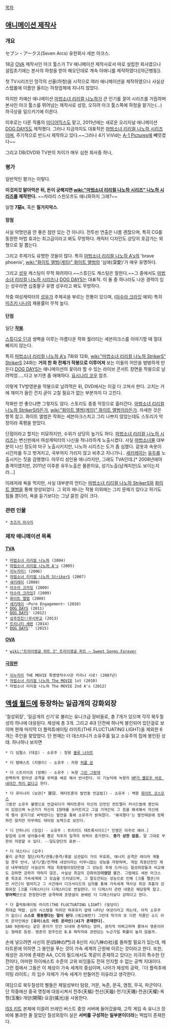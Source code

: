 [[목차]]

== [[애니메이션 제작사]] ==
=== 개요 ===
セブン・アークス(Seven Arcs)
유한회사 세븐 아크스.

18금 [[OVA]] 제작사인 아크 툴스가 TV 애니메이션 제작사로서 따로 설립한 회사였으나 설립초기에는 본사의 하청을 받아 해오던데로 계속 야애니를 제작하였다([야근병동]).

첫 TV시리즈인 망각의 선율(하청)을 시작으로 여러 애니메이션을 제작하였으나 사실상 스텝롤에 이름만 올리는 하청업체에 지나지 않았다.

하지만 저예산 애니메이션 [[마법소녀 리리컬 나노하]]가 큰 인기를 끌어 시리즈를 거듭하며 본사인 아크 툴스를 뛰어넘는 제작사로 성장, 오히려 아크 툴스쪽에 하청을 맡기는(…) 하극상을 일으키기에 이른다.

이후로는 다른 작품의 [[미디어믹스]]도 맡고, 2011년에는 새로운 오리지널 애니메이션 [[DOG DAYS]]도 제작했다. 그러나 지금까지도 대표작은 [[마법소녀 리리컬 나노하 시리즈]]이며, 주기적으로 반드시 제작하고 있다.~~그러나 4기 ViVid는 [[A-1 Pictures]]에 빼앗겼다~~ 

그리고 DB/DVD와 TV판의 차이가 매우 심한 회사중 하나,
=== 평가 ===
일반적인 평가는 이렇다.

'''이것저것 말아먹은 뒤, 돈이 궁해지면 [[wiki:"마법소녀 리리컬 나노하 시리즈" 나노하 시리즈]]를 제작한다.''' ~~차라리 스핀오프도 애니화하지 그래?~~

일명 '''7惡s''', 혹은 '''칠거지악스'''.

==== 장점 ====
사실 악명만큼 안 좋은 점만 있는 건 아니다. 전투씬 연출은 나름 괜찮으며, 특히 CG를 동원한 마법 효과는 최고급이라고 봐도 무방하다. 캐릭터 디자인도 상당히 호감가는 외형으로 잘 뽑는다.

그리고 주제가도 유명한 것들이 많다. 특히 [[마법소녀 리리컬 나노하 A's]]의 'brave phoenix', [[wiki:"화이트 앨범(게임)" 화이트 앨범]]의 '심애(深愛)'가 매우 유명하다.

그리고 [[성우]] 캐스팅이 무척 화려하다.~~스튜딘도 캐스팅은 잘한다.~~그 중에서도 [[마법소녀 리리컬 나노하 시리즈]]나 [[DOG DAYS]]는 대표적. 이 둘 중 하나라도 나온 경력이 있는 성우라면 십중팔구 유명 성우라고 봐도 무방하다.

작중 여성캐릭터의 [[성우]]가 주제곡을 부르는 전통이 있으며, ([[아수라 크라잉]] 예외) 특히 [[미즈키 나나]]의 채용률이 무척 높다.

==== 단점 ====
일단 '''[[작붕]]'''.

[[스튜디오 딘]]과 쌍벽을 이루는 아름다운 작화 퀄리티는 세븐아크스를 이야기할 때 절대 빠지지 않는다.

특히 [[마법소녀 리리컬 나노하 A's]] 7화와 12화, [[wiki:"마법소녀 리리컬 나노하 StrikerS" StrikerS]] 24화는 '''거의 한 화 전체가 작붕으로 이루어져''' 보는 이들의 어안을 벙벙하게 만든다.[[DOG DAYS]]는 애니메이션의 꽃이라 할 수 있는 라이브 콘서트 장면을 작붕으로 날려먹었.....다고 보기엔 좀 애매하다. [[요시나리 코우]] 참조.

이렇게 TV방영분을 작붕으로 날려먹은 뒤, DVD에서는 이걸 다 고쳐서 판다. 고치는 거에 재미가 들린 건지 굳이 고칠 필요가 없는 부분까지 다 고친다.

작화만 안 좋으냐면 그렇지도 않다. 스토리도 종종 막장으로 흘러간다. [[마법소녀 리리컬 나노하 StrikerS]]라든가, [[wiki:"화이트 앨범(게임)" 화이트 앨범]]이라든가. 자세한 것은 항목 참고. 화이트 앨범은 작화는 세븐아크스치고 그리 나쁘지 않았는데도 스토리가 막장이라 혹평을 받았다.

단점이라고 할지는 미묘하지만, 수위가 상당히 높기도 하다.
[[마법소녀 리리컬 나노하 시리즈]]는 변신씬에서 여성캐릭터의 나신을 적나라하게 노출시켰다. 사실 [[마법소녀물]] 대부분이 나신 정도야 마구 노출시키지만, 나노하 시리즈는 도가 좀 심했다. 겉옷과 속옷이 시간차를 두고 벗겨지고, 국부까지 가리지 않고 비추고 지나가니..
[[세키레이]]는 [[유두]]를 노출시키는 짓을 감행했다. 아무리 성인용 애니라지만, 그래도 TVA인데.[* 2008년에야 충격이였지만, 2011년 이후론 유두노출은 물론이요, 성기노출(남캐지만)도 보이는지라...]

이래저래 욕을 먹지만, 사실 대부분의 안티는 [[마법소녀 리리컬 나노하 StrikerS]]와 [[화이트 앨범]]을 통해 양성되었다. 그 외의 애니는 작붕 이외에는 그리 문제가 있다고 하기도 힘들 뿐더러, 욕을 듣기보다는 그냥 묻힌 감이 크다.

=== 관련 인물 ===
 * [[츠즈키 마사키]]

=== 제작 애니메이션 목록 ===
==== [[TVA]] ====
 * [[마법소녀 리리컬 나노하]] (2004)
 * [[마법소녀 리리컬 나노하 A's]] (2005)
 * [[이누카미!]] (2006)
 * [[마법소녀 리리컬 나노하 StrikerS]] (2007)
 * [[세키레이]] (2008)
 * [[아수라 크라잉]] (2009)
 * [[아수라 크라잉]]2 (2009)
 * [[화이트 앨범]] (2009)
 * [[세키레이]] ~Pure Engagement~ (2010)
 * [[DOG DAYS]] (2011)
 * [[DOG DAYS]]' (2012)
 * [[상주전진!!무시부교]] (2013)
 * [[트리니티 세븐]] (2014)
 * [[DOG DAYS]]'' (2015)
==== [[OVA]] ====
 * [[wiki:"트라이앵글 하트 3" 트라이앵글 하트 ~ Sweet Songs Forever]]

==== [[극장판]] ====
 * [[이누카미]] THE MOVIE 특명영적수사관 카리나 시로! (2007년)
 * [[마법소녀 리리컬 나노하 The MOVIE]] 1st (2010)
 * 마법소녀 리리컬 나노하 The MOVIE 2nd A's (2012)

== [[액셀 월드]]에 등장하는 일곱개의 강화외장 ==

'칠성외장', '일곱개의 신기'로 불리는 유니크급 장비들로, 총 7개가 있으며 각각 북두칠성의 하나에 대응된다. 제성에 총 3개. 그리고 4대 던전에 하나씩 봉인되어 있던걸로 보이며 현재 마지막 더 플럭튜에이팅 라이트(THE FLUCTUATING LIGHT)을 제외한 6개는 주인을 찾았었다. 단 현재는 더 데스티니가 소유주를 잃고 소유주의 집에 봉인된 상태. 하나하나 보자면

 * 디 임펄스 (대검) - 소유주 : 청왕 [[블루 나이트]]

 * 더 템페스트 (지팡이) - 소유주 : 자왕 [[퍼플 쏜]]

 * 더 스트라이프 (방패) - 소유주 : 녹왕 [[그린 그랑데]]
 완벽하게 받아낸 공격을 위력을 배로 해서 반사한다. 이 기능덕에 녹왕의 [[히스클리프(소드 아트 온라인)|HP가 옐로우 바로 내려간 적이 없다]]고 한다.

 * 더 루미너리 (보관[* 寶冠. 메타트론의 발언중 언급됨]) - 소유주 : 백왕 [[화이트 코스모스]]
 그동안 소유주 불명으로 언급되다가 메타트론이 자신의 던전인 컨트렐리 커시드럴에 봉인되어 있었으며 누군가가 자신의 1형태를 쓰러트리고 그걸 가져간뒤 그 힘을 왜곡해서 자신에게 행사 문지기로 써먹었다는 발언을 통해 소유주가 밝혀졌다. '왜곡했다'는 발언때문에 정확하진 않지만 아무래도 테이밍 능력으로 보인다.

 * 디 인피니티 (장검) - 소유주 : 트리리드 테트록사이드[* 진명은 아주르 에어.]
 칼집에 오래 넣어둘수록 뽑은 직후의 일격의 위력이 증가한다. '''증가 상한 없음.''' 말 그대로 무한히 저장할 수 있다. --일도양단의 표본--

 * 더 데스티니 (갑주)
 물리 공격은 절단/타격/관통/총격/폭발 상관없이 거의 무효화, 에너지 공격은 레이저 계통일 경우 반사, 냉기/열/전격에 내성이라는 터무니없는 성능을 자랑하며, 게임 최종던전인 제성 내부에있던 사실상의 게임 최종템이었던만큼 그 성능은 후에 드러나는 칠성외장들과 비교해도 강하면 강하지 약하지 않은, 사실상 최강의 강화외장'''이었던''' 물건. 그럼에도 세븐 아크스중 최초로 가속세계에 그 모습을 드러냈으며, 그 말도안되는 성능으로 인해 [크롬 팰콘|어떤 사건]이 벌어지고 그 사건에서 다크사이드의 심의를 통해 가속세계 역사상 최강 최흉의 강화외장 [크롬 디재스터|더 디재스터]로 변질한다. 더 디재스터 관련 내용은 해당항목 참고.
 '''방어력'''만으로 한정한다면 공격력에 포텐셜이 분배된 더 디재스터보다 강하다고 한다.

 * 더 플럭튜에이팅 라이트(THE FLUCTUATING LIGHT) (빛덩이)
 최대급 떡밥. 심의 시스템을 익히던 하루유키 앞에 나타난 여성이라고 하는데, 아직 소유주가 없으니 '''스스로 행동했다는 말이 된다'''.(에고웨펀?) 그런데 작가의 또 다른 작품인 소드 아트 온라인에선 '''[유이(소드 아트 온라인)|AI가 존재한다].'''
 SAO 9권에서는 같은 용어가 인간 뇌내에 존재하는 양자, 광자적 어쩌고하며 줄여서 영혼이라는 형태로 등장. 영혼의 원주인은 B.B 제작자와 관련있는 누군가일 확률이 높지 않을까.

손에 넣으려면 사신의 문(四神の門)과 8신의 사(八神の社)를 돌파할 필요가 있는데, 메타트론에 의하면 그 봉인을 푸는 것이 가속 세계의 근원에 이르는 것이라고 한다. 또한, 제성은 과거에 존재한 AA, CC의 필드에서도 똑같이 존재하고 있다는 지극히 특수한 던전이다, 어떠한 하이에스트 수준의 고위 비잉들도 전혀 인지할 수 없는 공백 지대이다. 그런 점에서 그들은 이 제성이 가속 세계의 중심이며, 나아가 제성의 공략,『더 플럭추에이팅 라이트』의 입수 자체가 가속 세계가 만들어진 이유라고 생각한다.

여담으로 북두칠성의 별들은 제일성부터 탐랑, 거문, 녹존, 문곡, 염정, 무곡, 파군이다. 단 작중에선 중국 명칭에 대응시켜서 천추(天樞)·천선(天璇)·천기(天璣)·천권(天權)·옥형(玉衡)·개양(開陽)·요광(搖光)을 사용한다.

[[ISS 키트]] 본체에 이끌려 브레인 버스트 중앙 서버에 들어갔을때, 고작 게임 속 유니크 장비에 불과한 줄 알았던 칠성외장이 실은 '''서버를 구성하는 일부분이더라'''는 떡밥이 존재한다.
